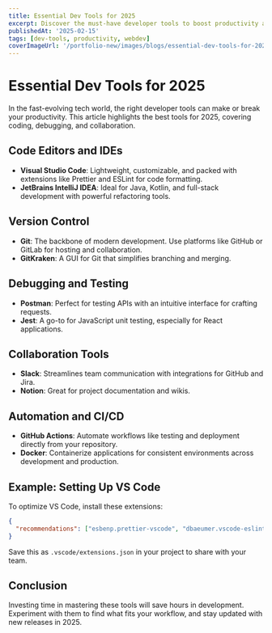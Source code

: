 ```yaml
---
title: Essential Dev Tools for 2025
excerpt: Discover the must-have developer tools to boost productivity and streamline workflows.
publishedAt: '2025-02-15'
tags: [dev-tools, productivity, webdev]
coverImageUrl: '/portfolio-new/images/blogs/essential-dev-tools-for-2025/cover.png'
---
```


# Essential Dev Tools for 2025

In the fast-evolving tech world, the right developer tools can make or break your productivity. This article highlights the best tools for 2025, covering coding, debugging, and collaboration.

## Code Editors and IDEs

- **Visual Studio Code**: Lightweight, customizable, and packed with extensions like Prettier and ESLint for code formatting.
- **JetBrains IntelliJ IDEA**: Ideal for Java, Kotlin, and full-stack development with powerful refactoring tools.

## Version Control

- **Git**: The backbone of modern development. Use platforms like GitHub or GitLab for hosting and collaboration.
- **GitKraken**: A GUI for Git that simplifies branching and merging.

## Debugging and Testing

- **Postman**: Perfect for testing APIs with an intuitive interface for crafting requests.
- **Jest**: A go-to for JavaScript unit testing, especially for React applications.

## Collaboration Tools

- **Slack**: Streamlines team communication with integrations for GitHub and Jira.
- **Notion**: Great for project documentation and wikis.

## Automation and CI/CD

- **GitHub Actions**: Automate workflows like testing and deployment directly from your repository.
- **Docker**: Containerize applications for consistent environments across development and production.

## Example: Setting Up VS Code

To optimize VS Code, install these extensions:

```json
{
  "recommendations": ["esbenp.prettier-vscode", "dbaeumer.vscode-eslint", "ms-vscode.live-server"]
}
```

Save this as `.vscode/extensions.json` in your project to share with your team.

## Conclusion

Investing time in mastering these tools will save hours in development. Experiment with them to find what fits your workflow, and stay updated with new releases in 2025.
